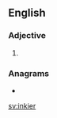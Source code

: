 ==English==

===Adjective===
{{head|en|adjective comparative form}}

# {{en-comparative of|inky}}

===Anagrams===
* {{l|en|keirin}}

[[sv:inkier]]